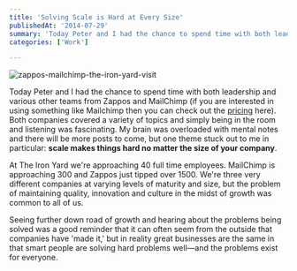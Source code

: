 ```yaml
---
title: 'Solving Scale is Hard at Every Size'
publishedAt: '2014-07-29'
summary: 'Today Peter and I had the chance to spend time with both leadership and various other teams from Zappos and MailChimp (if you are interested in using something like Mailchimp then you can check out...'
categories: ['Work']

---
```


<Image src="/images/blog/solving-scale-is-hard-at-every-size/c6ae2-zappos-mailchimp-the-iron-yard-visit.jpg" alt="zappos-mailchimp-the-iron-yard-visit" width={800} height={600} />

Today Peter and I had the chance to spend time with both leadership and various other teams from Zappos and MailChimp (if you are interested in using something like Mailchimp then you can check out the [pricing](https://www.trustradius.com/products/mailchimp/reviews) here). Both companies covered a variety of topics and simply being in the room and listening was fascinating. My brain was overloaded with mental notes and there will be more posts to come, but one theme stuck out to me in particular: **scale makes things hard no matter the size of your company**.

At The Iron Yard we're approaching 40 full time employees. MailChimp is approaching 300 and Zappos just tipped over 1500. We're three very different companies at varying levels of maturity and size, but the problem of maintaining quality, innovation and culture in the midst of growth was common to all of us.

Seeing further down road of growth and hearing about the problems being solved was a good reminder that it can often seem from the outside that companies have 'made it,' but in reality great businesses are the same in that smart people are solving hard problems well—and the problems exist for everyone.
